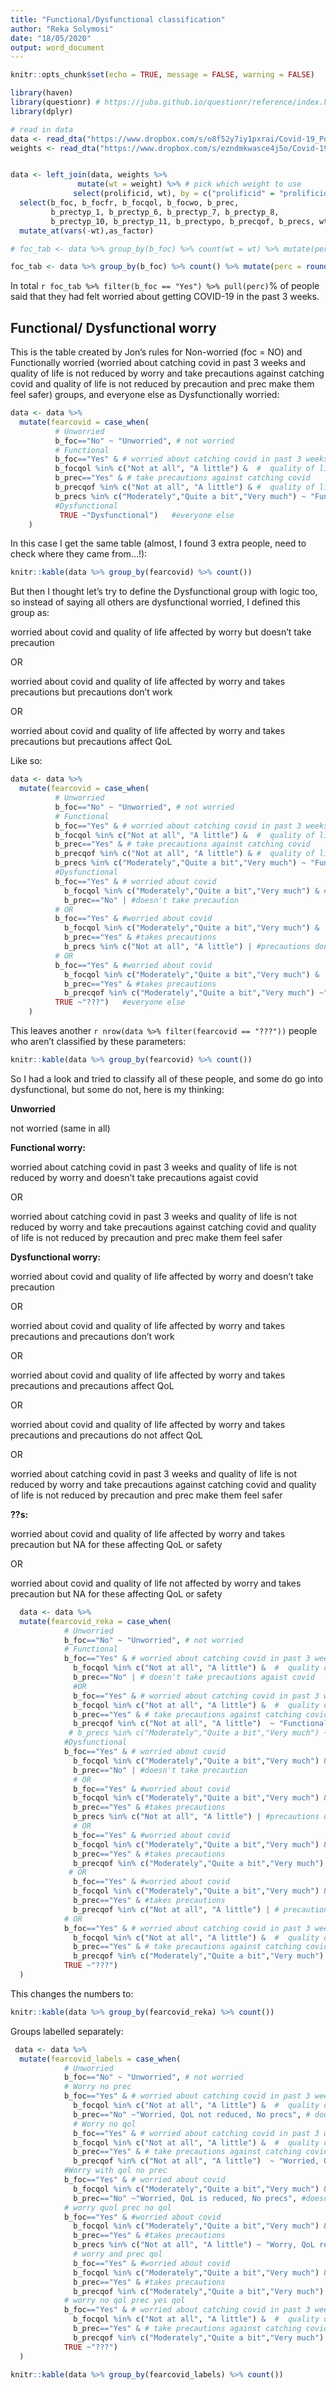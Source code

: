 ```yaml
---
title: "Functional/Dysfunctional classification"
author: "Reka Solymosi"
date: "18/05/2020"
output: word_document
---
```


```r
knitr::opts_chunk$set(echo = TRUE, message = FALSE, warning = FALSE)

library(haven)
library(questionr) # https://juba.github.io/questionr/reference/index.html
library(dplyr)

```


```r

# read in data
data <- read_dta("https://www.dropbox.com/s/o8f52y7iy1pxrai/Covid-19_Police_Study_W2_longprep.dta?dl=1")
weights <- read_dta("https://www.dropbox.com/s/ezndmkwasce4j5o/Covid-19_Police_Study_W2_weights.dta?dl=1")


data <- left_join(data, weights %>% 
               mutate(wt = weight) %>% # pick which weight to use 
              select(prolificid, wt), by = c("prolificid" = "prolificid"))  %>% 
  select(b_foc, b_focfr, b_focqol, b_focwo, b_prec, 
         b_prectyp_1, b_prectyp_6, b_prectyp_7, b_prectyp_8, 
         b_prectyp_10, b_prectyp_11, b_prectypo, b_precqof, b_precs, wt) %>% 
  mutate_at(vars(-wt),as_factor)

```


```r

# foc_tab <- data %>% group_by(b_foc) %>% count(wt = wt) %>% mutate(perc = round(n / sum(.$n)*100,0))

foc_tab <- data %>% group_by(b_foc) %>% count() %>% mutate(perc = round(n / sum(.$n)*100,0))
```


In total `r foc_tab %>% filter(b_foc == "Yes") %>% pull(perc)`% of people said that they had felt worried about getting COVID-19 in the past 3 weeks. 


## Functional/ Dysfunctional worry


This is the table created by Jon's rules for Non-worried (foc = NO) and Functionally worried (worried about catching covid in past 3 weeks and quality of life is not reduced by worry and take precautions against catching covid and quality of life is not reduced by precaution and prec make them feel safer) groups, and everyone else as Dysfunctionally worried: 


```r

data <- data %>% 
  mutate(fearcovid = case_when(
          # Unworried
          b_foc=="No" ~ "Unworried", # not worried
          # Functional
          b_foc=="Yes" & # worried about catching covid in past 3 weeks
          b_focqol %in% c("Not at all", "A little") &  #  quality of life is not reduced by worry
          b_prec=="Yes" & # take precautions against catching covid
          b_precqof %in% c("Not at all", "A little") & #  quality of life is not reduced by precaution
          b_precs %in% c("Moderately","Quite a bit","Very much") ~ "Functional", #prec make them feel safer
          #Dysfunctional
           TRUE ~"Dysfunctional")   #everyone else 
    )


```


In this case I get the same table (almost, I found 3 extra people, need to check where they came from...!): 

```r

knitr::kable(data %>% group_by(fearcovid) %>% count())

```



But then I thought let's try to define the Dysfunctional group with logic too, so instead of saying all others are dysfunctional worried, I defined this group as: 

worried about covid and quality of life affected by worry but doesn't take precaution

OR

worried about covid and quality of life affected by worry and takes precautions but precautions don't work

OR

worried about covid and quality of life affected by worry and takes precautions but precautions affect QoL

Like so: 

```r

data <- data %>% 
  mutate(fearcovid = case_when(
          # Unworried
          b_foc=="No" ~ "Unworried", # not worried
          # Functional
          b_foc=="Yes" & # worried about catching covid in past 3 weeks
          b_focqol %in% c("Not at all", "A little") &  #  quality of life is not reduced by worry
          b_prec=="Yes" & # take precautions against catching covid
          b_precqof %in% c("Not at all", "A little") & #  quality of life is not reduced by precaution
          b_precs %in% c("Moderately","Quite a bit","Very much") ~ "Functional", #prec make them feel safer
          #Dysfunctional
          b_foc=="Yes" & # worried about covid
            b_focqol %in% c("Moderately","Quite a bit","Very much") & #quality of life affected by worry
            b_prec=="No" | #doesn't take precaution
          # OR
          b_foc=="Yes" & #worried about covid
            b_focqol %in% c("Moderately","Quite a bit","Very much") &   #quality of life affected by worry
            b_prec=="Yes" & #takes precautions
            b_precs %in% c("Not at all", "A little") | #precautions don't work
          # OR
          b_foc=="Yes" & #worried about covid
            b_focqol %in% c("Moderately","Quite a bit","Very much") &   #quality of life affected by worry
            b_prec=="Yes" & #takes precautions
            b_precqof %in% c("Moderately","Quite a bit","Very much") ~"Dysfunctional", # precautions affect QoL
          TRUE ~"???")   #everyone else 
    )


```


This leaves another `r nrow(data %>% filter(fearcovid == "???"))` people who aren't classified by these parameters:


```r

knitr::kable(data %>% group_by(fearcovid) %>% count())

```


So I had a look and tried to classify all of these people, and some do go into dysfunctional, but some do not, here is my thinking: 


**Unworried** 

not worried (same in all)

**Functional worry: **


worried about catching covid in past 3 weeks and quality of life is not reduced by worry and doesn't take precautions agaist covid

OR

worried about catching covid in past 3 weeks and quality of life is not reduced by worry and take precautions against catching covid and quality of life is not reduced by precaution and prec make them feel safer

**Dysfunctional worry:**

worried about covid and quality of life affected by worry and doesn't take precaution

OR

worried about covid and quality of life affected by worry and takes precautions and precautions don't work

OR

worried about covid and quality of life affected by worry and takes precautions and precautions affect QoL

OR

worried about covid and quality of life affected by worry and takes precautions and precautions do not affect QoL

OR

worried about catching covid in past 3 weeks and quality of life is not reduced by worry and take precautions against catching covid and quality of life is not reduced by precaution and prec make them feel safer

**??s:**

worried about covid and quality of life affected by worry and takes precaution but NA for these affecting QoL or safety

OR

worried about covid and quality of life not affected by worry and takes precaution but NA for these affecting QoL or safety


```r

  data <- data %>%
  mutate(fearcovid_reka = case_when(
            # Unworried
            b_foc=="No" ~ "Unworried", # not worried
            # Functional
            b_foc=="Yes" & # worried about catching covid in past 3 weeks
              b_focqol %in% c("Not at all", "A little") &  #  quality of life is not reduced by worry
              b_prec=="No" | # doesn't take precautions agaist covid
              #OR
              b_foc=="Yes" & # worried about catching covid in past 3 weeks
              b_focqol %in% c("Not at all", "A little") &  #  quality of life is not reduced by worry
              b_prec=="Yes" & # take precautions against catching covid
              b_precqof %in% c("Not at all", "A little")  ~ "Functional", #  quality of life is not reduced by precaution
             # b_precs %in% c("Moderately","Quite a bit","Very much") ~ "Functional", #prec make them feel safer
            #Dysfunctional
            b_foc=="Yes" & # worried about covid
              b_focqol %in% c("Moderately","Quite a bit","Very much") & #quality of life affected by worry
              b_prec=="No" | #doesn't take precaution
              # OR
              b_foc=="Yes" & #worried about covid
              b_focqol %in% c("Moderately","Quite a bit","Very much") &   #quality of life affected by worry
              b_prec=="Yes" & #takes precautions
              b_precs %in% c("Not at all", "A little") | #precautions don't work
              # OR
              b_foc=="Yes" & #worried about covid
              b_focqol %in% c("Moderately","Quite a bit","Very much") &   #quality of life affected by worry
              b_prec=="Yes" & #takes precautions
              b_precqof %in% c("Moderately","Quite a bit","Very much") | # precautions affect QoL
             # OR
              b_foc=="Yes" & #worried about covid
              b_focqol %in% c("Moderately","Quite a bit","Very much") &   #quality of life affected by worry
              b_prec=="Yes" & #takes precautions
              b_precqof %in% c("Not at all", "A little") | # precautions do not affect QoL
            # OR
            b_foc=="Yes" & # worried about catching covid in past 3 weeks
              b_focqol %in% c("Not at all", "A little") &  #  quality of life is not reduced by worry
              b_prec=="Yes" & # take precautions against catching covid
              b_precqof %in% c("Moderately","Quite a bit","Very much") ~"Dysfunctional", # precautions affect QoL
            TRUE ~"???") 
  )

```

This changes the numbers to: 


```r

knitr::kable(data %>% group_by(fearcovid_reka) %>% count())

```




Groups labelled separately:

```r

 data <- data %>%
  mutate(fearcovid_labels = case_when(
            # Unworried
            b_foc=="No" ~ "Unworried", # not worried
            # Worry no prec
            b_foc=="Yes" & # worried about catching covid in past 3 weeks
              b_focqol %in% c("Not at all", "A little") &  #  quality of life is not reduced by worry
              b_prec=="No" ~"Worried, QoL not reduced, No precs", # doesn't take precautions agaist covid
              # Worry no qol
              b_foc=="Yes" & # worried about catching covid in past 3 weeks
              b_focqol %in% c("Not at all", "A little") &  #  quality of life is not reduced by worry
              b_prec=="Yes" & # take precautions against catching covid
              b_precqof %in% c("Not at all", "A little")  ~ "Worried, QoL not reduced, Takes precs, QoL not reduced", #  quality of life is not reduced by precaution
            #Worry with qol no prec
            b_foc=="Yes" & # worried about covid
              b_focqol %in% c("Moderately","Quite a bit","Very much") & #quality of life affected by worry
              b_prec=="No" ~"Worried, QoL is reduced, No precs", #doesn't take precaution
            # worry quol prec no qol
            b_foc=="Yes" & #worried about covid
              b_focqol %in% c("Moderately","Quite a bit","Very much") &   #quality of life affected by worry
              b_prec=="Yes" & #takes precautions
              b_precs %in% c("Not at all", "A little") ~ "Worry, QoL reduced, Precs, QoL not reduced", #precautions don't work
              # worry and prec qol
              b_foc=="Yes" & #worried about covid
              b_focqol %in% c("Moderately","Quite a bit","Very much") &   #quality of life affected by worry
              b_prec=="Yes" & #takes precautions
              b_precqof %in% c("Moderately","Quite a bit","Very much") ~ "worry and prec, both reduce qol", # precautions affect QoL
            # worry no qol prec yes qol
            b_foc=="Yes" & # worried about catching covid in past 3 weeks
              b_focqol %in% c("Not at all", "A little") &  #  quality of life is not reduced by worry
              b_prec=="Yes" & # take precautions against catching covid
              b_precqof %in% c("Moderately","Quite a bit","Very much") ~"worry, QoL not reduced, but takes precs and these reduce qol", # precautions affect QoL
            TRUE ~"???") 
  )

```

```r

knitr::kable(data %>% group_by(fearcovid_labels) %>% count())

```







